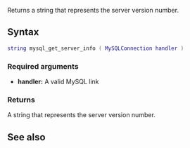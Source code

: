<pageclass class="#AA7592" subcaption="MTA-MySQL Module"></pageclass>

{{ModuleFunction|MTA-MySQL}}
Returns a string that represents the server version number.

==Syntax==
<syntaxhighlight lang="lua">
string mysql_get_server_info ( MySQLConnection handler )
</syntaxhighlight>

===Required arguments===
* '''handler:''' A valid MySQL link

===Returns===
A string that represents the server version number.

==See also==
{{Modules/MTA-MySQL/Handler_functions}}